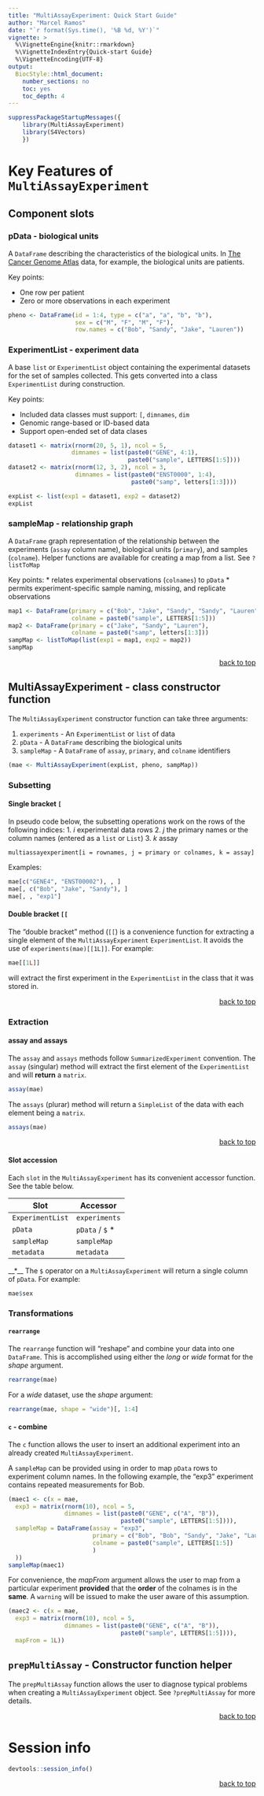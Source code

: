 ```yaml
---
title: "MultiAssayExperiment: Quick Start Guide"
author: "Marcel Ramos"
date: "`r format(Sys.time(), '%B %d, %Y')`"
vignette: >
  %\VignetteEngine{knitr::rmarkdown}
  %\VignetteIndexEntry{Quick-start Guide}
  %\VignetteEncoding{UTF-8}
output:
  BiocStyle::html_document:
    number_sections: no
    toc: yes
    toc_depth: 4
---
```


```r
suppressPackageStartupMessages({
    library(MultiAssayExperiment)
    library(S4Vectors)
    })
```

# Key Features of `MultiAssayExperiment`

## Component slots

### pData - biological units

A `DataFrame` describing the characteristics of the biological units. In
[The Cancer Genome Atlas][] data, for example, the biological units are patients.

Key points: 

* One row per patient
* Zero or more observations in each experiment

```r
pheno <- DataFrame(id = 1:4, type = c("a", "a", "b", "b"),
                   sex = c("M", "F", "M", "F"),
                   row.names = c("Bob", "Sandy", "Jake", "Lauren"))
```

### ExperimentList - experiment data

A base `list` or `ExperimentList` object containing the experimental datasets
for the set of samples collected. This gets converted into a class
`ExperimentList` during construction.

Key points:

* Included data classes must support: `[`, `dimnames`, `dim`
* Genomic range-based or ID-based data
* Support open-ended set of data clases

```r
dataset1 <- matrix(rnorm(20, 5, 1), ncol = 5,
                  dimnames = list(paste0("GENE", 4:1),
                                  paste0("sample", LETTERS[1:5])))
dataset2 <- matrix(rnorm(12, 3, 2), ncol = 3,
                   dimnames = list(paste0("ENST0000", 1:4),
                                   paste0("samp", letters[1:3])))

expList <- list(exp1 = dataset1, exp2 = dataset2)
expList
```

### sampleMap - relationship graph

A `DataFrame` graph representation of the relationship between the experiments
(`assay` column name), biological units (`primary`), and samples (`colname`).
Helper functions are available for creating a map from a list. See `?listToMap`

Key points:
* relates experimental observations (`colnames`) to `pData`
* permits experiment-specific sample naming, missing, and replicate observations

```r
map1 <- DataFrame(primary = c("Bob", "Jake", "Sandy", "Sandy", "Lauren"),
                  colname = paste0("sample", LETTERS[1:5]))
map2 <- DataFrame(primary = c("Jake", "Sandy", "Lauren"),
                  colname = paste0("samp", letters[1:3]))
sampMap <- listToMap(list(exp1 = map1, exp2 = map2))
sampMap
```

<p style="text-align: right;"> <a href="#header">back to top</a> </p>

## MultiAssayExperiment - class constructor function

The `MultiAssayExperiment` constructor function can take three arguments:

1. `experiments` - An `ExperimentList` or `list` of data
2. `pData` - A `DataFrame` describing the biological units
3. `sampleMap` - A `DataFrame` of `assay`, `primary`, and `colname` identifiers

```r
(mae <- MultiAssayExperiment(expList, pheno, sampMap))
```

### Subsetting

#### Single bracket `[`

In pseudo code below, the subsetting operations work on the rows of the following indices:
1. _i_ experimental data rows
2. _j_ the primary names or the column names (entered as a `list` or `List`)
3. _k_ assay

```
multiassayexperiment[i = rownames, j = primary or colnames, k = assay]
```

Examples:

```r
mae[c("GENE4", "ENST00002"), , ]
mae[, c("Bob", "Jake", "Sandy"), ]
mae[, , "exp1"]
```


#### Double bracket `[[`

The "double bracket" method (`[[`) is a convenience function for extracting
a single element of the `MultiAssayExperiment` `ExperimentList`. It avoids
the use of `experiments(mae)[[1L]]`. For example:

```r
mae[[1L]]
```

will extract the first experiment in the `ExperimentList` in the class that
it was stored in. 

<p style="text-align: right;"> <a href="#header">back to top</a> </p>

### Extraction

#### assay and assays

The `assay` and `assays` methods follow `SummarizedExperiment` convention.
The `assay` (singular) method will extract the first element of the
`ExperimentList` and will __return__ a `matrix`. 

```r
assay(mae)
```

The `assays` (plurar) method will return a `SimpleList` of the data with each
element being a `matrix`.

```r
assays(mae)
```

<p style="text-align: right;"> <a href="#header">back to top</a> </p>

#### Slot accession

Each `slot` in the `MultiAssayExperiment` has its convenient accessor function.
See the table below. 

| Slot | Accessor |
|------|----------|
| `ExperimentList` | `experiments`|
| `pData` | `pData` / `$` * |
| `sampleMap` | `sampleMap` |
| `metadata` | `metadata` |

__*__ The `$` operator on a `MultiAssayExperiment` will return a single
column of `pData`. For example:

```r
mae$sex
```

### Transformations 

#### `rearrange`

The `rearrange` function will "reshape" and combine your data into one
`DataFrame`. This is accomplished using either the _long_ or _wide_ format
for the _shape_ argument. 

```r
rearrange(mae)
```

For a _wide_ dataset, use the _shape_ argument:

```r
rearrange(mae, shape = "wide")[, 1:4]
```

#### `c` - combine

The `c` function allows the user to insert an additional experiment into an
already created `MultiAssayExperiment`.

A `sampleMap` can be provided using in order to map `pData` rows to experiment
column names. In the following example, the "exp3" experiment contains repeated
measurements for Bob.

```r
(maec1 <- c(x = mae,
  exp3 = matrix(rnorm(10), ncol = 5,
                dimnames = list(paste0("GENE", c("A", "B")),
                                paste0("sample", LETTERS[1:5]))),
  sampleMap = DataFrame(assay = "exp3",
                        primary = c("Bob", "Bob", "Sandy", "Jake", "Lauren"),
                        colname = paste0("sample", LETTERS[1:5])
                        )
  ))
sampleMap(maec1)
```

For convenience, the _mapFrom_ argument allows the user to map from a particular
experiment **provided** that the **order** of the colnames is in the **same**.
A `warning` will be issued to make the user aware of this assumption.

```r
(maec2 <- c(x = mae,
  exp3 = matrix(rnorm(10), ncol = 5,
                dimnames = list(paste0("GENE", c("A", "B")),
                                paste0("sample", LETTERS[1:5]))),
  mapFrom = 1L))
```

## `prepMultiAssay` - Constructor function helper

The `prepMultiAssay` function allows the user to diagnose typical problems
when creating a `MultiAssayExperiment` object. See `?prepMultiAssay` for more
details.

<p style="text-align: right;"> <a href="#header">back to top</a> </p>

# Session info

```r
devtools::session_info()
```

<p style="text-align: right;"> <a href="#header">back to top</a> </p>

[The Cancer Genome Atlas]: https://cancergenome.nih.gov/
